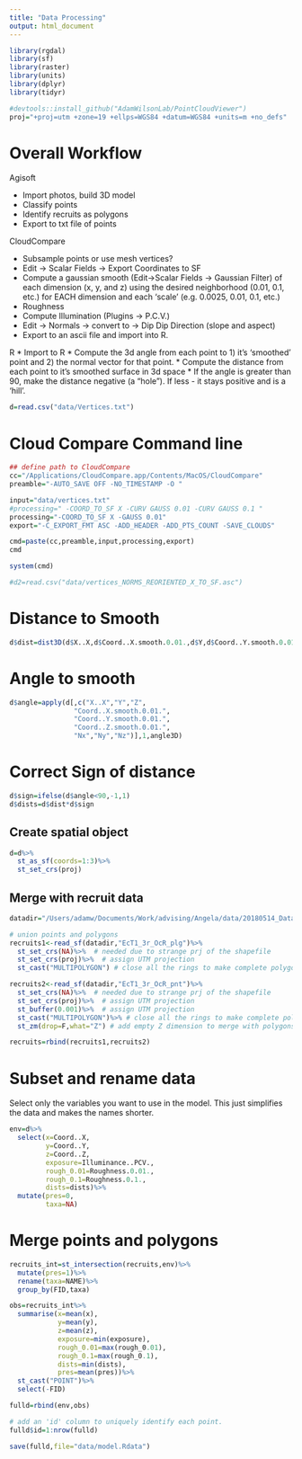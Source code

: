 ```yaml
---
title: "Data Processing"
output: html_document
---
```


```r
library(rgdal)
library(sf)
library(raster)
library(units)
library(dplyr)
library(tidyr)

#devtools::install_github("AdamWilsonLab/PointCloudViewer")
proj="+proj=utm +zone=19 +ellps=WGS84 +datum=WGS84 +units=m +no_defs"

```


# Overall Workflow

Agisoft

  * Import photos, build 3D model
  * Classify points
  * Identify recruits as polygons
  * Export to txt file of points

CloudCompare

  * Subsample points or use mesh vertices?
  * Edit -> Scalar Fields -> Export Coordinates to SF
  * Compute a gaussian smooth (Edit->Scalar Fields -> Gaussian Filter) of each dimension (x, y, and z) using the desired neighborhood (0.01, 0.1, etc.) for EACH dimension and each 'scale' (e.g. 0.0025, 0.01, 0.1, etc.)
  * Roughness
  * Compute Illumination (Plugins -> P.C.V.)
  * Edit -> Normals -> convert to -> Dip Dip Direction (slope and aspect)
  * Export to an ascii file and import into R.
  
R
* Import to R
* Compute the 3d angle from each point to 1) it's 'smoothed' point and 2) the normal vector for that point. 
* Compute the distance from each point to it's smoothed surface in 3d space 
* If the angle is greater than 90, make the distance negative (a "hole").  If less - it stays positive and is a 'hill'.      


```r
d=read.csv("data/Vertices.txt")
```


# Cloud Compare Command line

```r

## define path to CloudCompare
cc="/Applications/CloudCompare.app/Contents/MacOS/CloudCompare"
preamble="-AUTO_SAVE OFF -NO_TIMESTAMP -O "

input="data/vertices.txt"
#processing=" -COORD_TO_SF X -CURV GAUSS 0.01 -CURV GAUSS 0.1 "
processing="-COORD_TO_SF X -GAUSS 0.01"
export="-C_EXPORT_FMT ASC -ADD_HEADER -ADD_PTS_COUNT -SAVE_CLOUDS"

cmd=paste(cc,preamble,input,processing,export)
cmd

system(cmd)
```

```r
#d2=read.csv("data/vertices_NORMS_REORIENTED_X_TO_SF.asc")
```


# Distance to Smooth
```r
d$dist=dist3D(d$X..X,d$Coord..X.smooth.0.01.,d$Y,d$Coord..Y.smooth.0.01.,d$Z,d$Coord..Z.smooth.0.01.)
```


# Angle to smooth
```r
d$angle=apply(d[,c("X..X","Y","Z",
                "Coord..X.smooth.0.01.",
                "Coord..Y.smooth.0.01.",
                "Coord..Z.smooth.0.01.",
                "Nx","Ny","Nz")],1,angle3D)
```

# Correct Sign of distance
```r
d$sign=ifelse(d$angle<90,-1,1)
d$dists=d$dist*d$sign
```

## Create spatial object

```r
d=d%>%
  st_as_sf(coords=1:3)%>%
  st_set_crs(proj)
```

## Merge with recruit data

```r

datadir="/Users/adamw/Documents/Work/advising/Angela/data/20180514_Data"

# union points and polygons
recruits1<-read_sf(datadir,"EcT1_3r_OcR_plg")%>% 
  st_set_crs(NA)%>%  # needed due to strange prj of the shapefile
  st_set_crs(proj)%>%  # assign UTM projection
  st_cast("MULTIPOLYGON") # close all the rings to make complete polygons

recruits2<-read_sf(datadir,"EcT1_3r_OcR_pnt")%>% 
  st_set_crs(NA)%>%  # needed due to strange prj of the shapefile
  st_set_crs(proj)%>%  # assign UTM projection
  st_buffer(0.001)%>%  # assign UTM projection
  st_cast("MULTIPOLYGON")%>% # close all the rings to make complete polygons
  st_zm(drop=F,what="Z") # add empty Z dimension to merge with polygons 

recruits=rbind(recruits1,recruits2)

```

# Subset and rename data

Select only the variables you want to use in the model.  This just simplifies the data and makes the names shorter.
```r

env=d%>%
  select(x=Coord..X,
         y=Coord..Y,
         z=Coord..Z,
         exposure=Illuminance..PCV.,
         rough_0.01=Roughness.0.01.,
         rough_0.1=Roughness.0.1.,
         dists=dists)%>%
  mutate(pres=0,
         taxa=NA)

```

# Merge points and polygons

```r
recruits_int=st_intersection(recruits,env)%>%
  mutate(pres=1)%>%
  rename(taxa=NAME)%>%
  group_by(FID,taxa)

obs=recruits_int%>%
  summarise(x=mean(x),
            y=mean(y),
            z=mean(z),
            exposure=min(exposure),
            rough_0.01=max(rough_0.01),
            rough_0.1=max(rough_0.1),
            dists=min(dists),
            pres=mean(pres))%>%
  st_cast("POINT")%>%
  select(-FID)

fulld=rbind(env,obs)

# add an 'id' column to uniquely identify each point.
fulld$id=1:nrow(fulld)
```

```r
save(fulld,file="data/model.Rdata")

```

